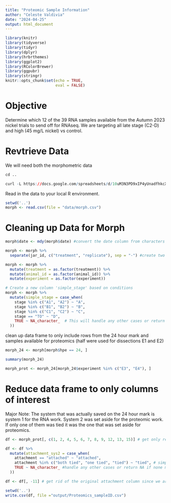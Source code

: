 ```yaml
---
title: "Proteomic Sample Information"
author: "Celeste Valdivia"
date: "2024-04-25"
output: html_document
---
```


```r
library(knitr)
library(tidyverse)
library(tidyr)
library(dplyr)
library(hrbrthemes)
library(ggplot2)
library(RColorBrewer)
library(ggpubr)
library(stringr)
knitr::opts_chunk$set(echo = TRUE,
                      eval = FALSE)
```

# Objective

Determine which 12 of the 39 RNA samples available from the Autumn 2023 nickel trials to send off for RNAseq. We are targeting all late stage (C2-D) and high (45 mg/L nickel) vs control.

# Revtrieve Data
We will need both the morphometric data

```r
cd ..

curl -L https://docs.google.com/spreadsheets/d/10uM3N3PD9xIP4yUnadfhkcXa8TPMRMD-adOIKbmkYzY/export?exportFormat=csv | tee data/morph.csv
```


Read in the data to your local R environment.

```r
setwd('..')
morph <- read.csv(file = "data/morph.csv")  
```

# Cleaning up Data for Morph

```r
morph$date <- mdy(morph$date) #convert the date column from characters to true date
```

```r
morph <- morph %>%
  separate(jar_id, c("treatment", "replicate"), sep = "-") #create two new columns, treatment and replicate from jar id 
```

```r
morph <- morph %>%
  mutate(treatment = as.factor(treatment)) %>%
  mutate(animal_id = as.factor(animal_id)) %>%
  mutate(experiment = as.factor(experiment))
```

```r
# Create a new column 'simple_stage' based on conditions
morph <- morph %>%
  mutate(simple_stage = case_when(
    stage %in% c("A1", "A2") ~ "A",
    stage %in% c("B1", "B2") ~ "B",
    stage %in% c("C1", "C2") ~ "C",
    stage == "TO" ~ "D",
    TRUE ~ NA_character_  # This will handle any other cases or return NA if none match
  ))
```

clean up data frame to only include rows from the 24 hour mark and samples available for proteomics (half were used for dissections E1 and E2)
```r
morph_24 <- morph[morph$hpe == 24, ]

summary(morph_24)

morph_prot <- morph_24[morph_24$experiment %in% c("E3", "E4"), ]
```


# Reduce data frame to only columns of interest
Major Note: The system that was actually saved on the 24 hour mark is system 1 for the RNA work. System 2 was set aside for the proteomic work. If only one of them was tied it was the one that was set aside for proteomics. 


```r
df <- morph_prot[, c(1, 2, 4, 5, 6, 7, 8, 9, 12, 13, 15)] # get only relevant columns for proteomics

df <- df %>%
  mutate(attachment_sys2 = case_when(
    attachment == "attached" ~ "attached",
    attachment %in% c("both tied", "one tied", "tied") ~ "tied", # simplify the column attachment so that we know if the system intended for proteomics was attached or tied to the glass slide at freezing
    TRUE ~ NA_character_ #handle any other cases or return NA if none match
  ))

df <- df[, -11] # get rid of the original attachment column since we are only interested in the proteomics one
```


```r
setwd('..')
write.csv(df, file ="output/Proteomics_sampleID.csv")
```